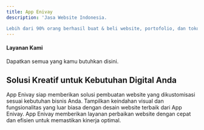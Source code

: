 ```yaml
---
title: App Enivay
description: 'Jasa Website Indonesia.

Lebih dari 90% orang berhasil buat & beli website, portofolio, dan toko online sendiri dengan App.Enivay.'
---
```


#### Layanan Kami

Dapatkan semua yang kamu butuhkan disini.

<CardGroup cols={2}>
  <Card
    title="Web Development"
    icon="image"
    href=""
  >
  </Card>
  <Card
    title="Web Design"
    icon="image"
    href=""
  >
  </Card>
  <Card
    title="UI Design"
    icon="image"
    href=""
  >
  </Card>
  <Card
    title="Maintenance"
    icon="image"
    href=""
  >
  </Card>
</CardGroup>



## Solusi Kreatif untuk Kebutuhan Digital Anda


<CardGroup cols={2}>
  <Card
    title="Website Personalized"
    icon="palette"
  >
    App Enivay siap memberikan solusi pembuatan website yang dikustomisasi sesuai kebutuhan bisnis Anda.
  </Card>
  <Card
    title="Desain Website Terbaik"
    icon="code"
  >
    Tampilkan keindahan visual dan fungsionalitas yang luar biasa dengan desain website terbaik dari App Enivay.
  </Card>
  <Card
    title="Perbaikan Website Profesional"
    icon="screwdriver-wrench"
  >
    App Enivay memberikan layanan perbaikan website dengan cepat dan efisien untuk memastikan kinerja optimal.
  </Card>
</CardGroup>
